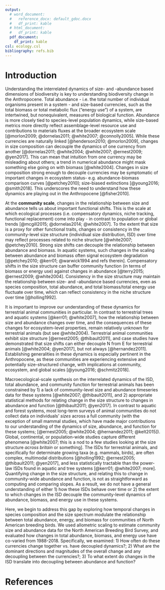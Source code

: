 ```yaml
---
output:
  # word_document:
  #   reference_docx: default_gdoc.docx
  #   df_print: kable
  # html_document:
  #   df_print: kable
  pdf_document: 
    df_print: kable
csl: ecology.csl
bibliography: refs.bib
---
```

# Introduction

Understanding the interrelated dynamics of size- and -abundance based dimensions of biodiversity is key to understanding biodiversity change in the Anthropocene. Total abundance - i.e. the total number of individual organisms present in a system - and size-based currencies, such as the total biomass or total metabolic flux (“energy use”) of a system, are intertwined, but nonequivalent, measures of biological function. Abundance is more closely tied to species-level population dynamics, while size-based metrics more directly reflect assemblage-level resource use and contributions to materials fluxes at the broader ecosystem scale [@morlon2009; @dornelas2011; @white2007; @connolly2005]. While these currencies are naturally linked [@henderson2010; @morlon2009], changes in size composition can decouple the dynamics of one currency from another [@dornelas2011; @white2004; @white2007; @ernest2009; @yen2017]. This can mean that intuition from one currency may be misleading about others; a trend in numerical abundance might mask something else going on with biomass [@white2004]. Changes in size composition strong enough to decouple currencies may be symptomatic of important changes in ecosystem status- e.g. abundance-biomass comparison curves [@petchey2010]; size-biased extinctions [@young2016; @smith2018]. This underscores the need to understand how these dynamics are playing out in the Anthropocene [@fisher2010]. 


At the **community scale**, changes in the relationship between size and abundance tells us about important functional shifts. This is the scale at which ecological processes (i.e. compensatory dynamics, niche tracking, functional replacement) come into play - in contrast to population or global trends [@mcgill2015; @dornelas2014; @white2007]. To the extent that size is a proxy for other functional traits, changes or consistency in the community-level size structure (individiual size distribution, ISD) over time may reflect processes related to niche structure [@white2007; @petchey2010]. Strong size shifts can decouple the relationship between abundance and biomass. In aquatic systems, such changes in the scaling between abundance and biomass often signal ecosystem degradation [@petchey2010; @kerr01; @warwick1994 and refs therein]. Compensatory shifts in the size structure can buffer community function (in terms of biomass or energy use) against changes in abundance [@terry2015; @ernest2009; @white2004]. Consistency in the size structure may maintain the relationship between size- and -abundance based currencies, even as species composition, total abundance, and total biomass/total energy use fluctuate over time, which can reflect consistency in the niche structure over time [@holling1992]. 


It is important to improve our understanding of these dynamics for terrestrial animal communities in particular. In contrast to terrestrial trees and aquatic systems [@kerr01; @white2007], how the relationship between size and abundance changes over time, and the consequences of these changes for ecosystem-level properties, remain relatively unknown for terrestrial animals (but see @white2004). Terrestrial animal communities exhibit size structure [@ernest2005; @thibault2011], and case studies have demonstrated that size shifts can either decouple N from E for terrestrial animals [@white2004; @yen2017], but not always [@hernandez2011]. Establishing generalities in these dynamics is especially pertinent in the Anthropocene, as these communities are experiencing extensive and potentially size-structured change, with implications at community, ecosystem, and global scales [@young2016; @schmitz2018].

Macroecological-scale synthesis on the interrelated dynamics of the ISD, total abundance, and community function for terrestrial animals has been constrained by 1) a lack of community-level size and abundance timeseries data for these systems [@white2007; @thibault2011], and 2) appropriate statistical methods for relating change in the size structure to changes in abundance and function [@thibault2011; @yen2017]. In contrast to aquatic and forest systems, most long-term surveys of animal communities do not collect data on individuals' *sizes* across a full community (with the exception of small mammal studies, which have made major contributions to our understanding of the dynamics of size, abundance, and function for these systems; [@ernest2005; @white2004; @hernandez2011; @kelt2015]). Global, continental, or population-wide studies capture different phenomena [@white2007; this is a nod to a few studies looking at the size structure *across britain* or something]. The ISDs for terrestrial animals, and specifically for determinate growing taxa (e.g. mammals, birds), are often complex, multimodal distributions [@holling1992; @ernest2005; @thibault2011; @yen2017], and less statistically tractable than the power-law ISDs found in aquatic and tree systems [@kerr01; @white2007; more]. Quantifying change in the size structure, and relating this to change in community-wide abundance and function, is not as straightforward as computing and comparing slopes. As a result, we do not have a general understanding of either 1) how these ISDs behave over time or 2) the extent to which changes in the ISD decouple the community-level dynamics of abundance, biomass, and energy use in these systems.


Here, we begin to address this gap by exploring how temporal changes in species composition and the size spectrum modulate the relationship between total abundance, energy, and biomass for communities of North American breeding birds. We used allometric scaling to estimate community size and abundance data for the North American Breeding Bird Survey, and evaluated how changes in total abundance, biomass, and energy use have co-varied from 1988-2018. Specifically, we examined: 1) How often do these currencies change together vs. have decoupled dynamics?; 2) What are the dominant directions and magnitudes of the overall change and any decoupling between the currencies?; 3) To what extent do changes in the ISD translate into decoupling between abundance and function?

\newpage
# References
